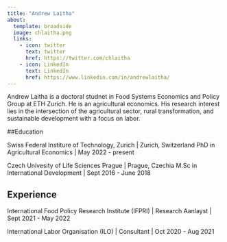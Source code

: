 ```yaml
---
title: "Andrew Laitha"
about:
  template: broadside
  image: chlaitha.png
  links:
    - icon: twitter
      text: twitter
      href: https://twitter.com/chlaitha
    - icon: LinkedIn
      text: LinkedIn
      href: https://www.linkedin.com/in/andrewlaitha/
---
```


Andrew Laitha is a doctoral studnet in Food Systems Economics and Policy Group at ETH Zurich. He is an agricultural economics. His research interest lies in the intersection of the agricultural sector, rural transformation, and sustainable development with a focus on labor.

##Education

Swiss Federal Institure of Technology, Zurich | Zurich, Switzerland
PhD in Agricultural Economics | May 2022 - present

Czech Univesity of Life Sciences Prague | Prague, Czechia
M.Sc in International Development | Sept 2016 - June 2018

## Experience

International Food Policy Research Institute (IFPRI) | Research Aanlayst | Sept 2021 - May 2022

International Labor Organisation (ILO) | Consultant | Oct 2020 - Aug 2021



